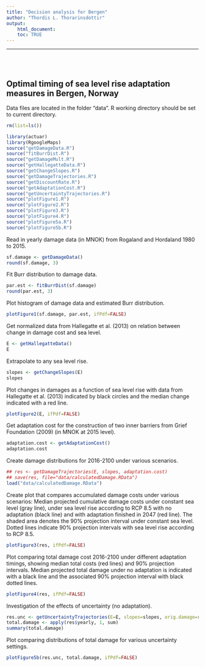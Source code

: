 ```yaml
---
title: "Decision analysis for Bergen"
author: "Thordis L. Thorarinsdottir"
output:
    html_document:
    toc: TRUE
---
```

    
<hr></hr>
<br></br>

## Optimal timing of sea level rise adaptation measures in Bergen, Norway
    
Data files are located in the folder "data".
R working directory should be set to current directory. 

```r
rm(list=ls())

library(actuar)
library(RgoogleMaps)
source("getDamageData.R")
source("fitBurrDist.R")
source("getDamageMult.R")
source("getHallegatteData.R")
source("getChangeSlopes.R")
source("getDamageTrajectories.R")
source("getDiscountRate.R")
source("getAdaptationCost.R")
source("getUncertaintyTrajectories.R")
source("plotFigure1.R")
source("plotFigure2.R")
source("plotFigure3.R")
source("plotFigure4.R")
source("plotFigure5a.R")
source("plotFigure5b.R")
```

Read in yearly damage data (in MNOK) from Rogaland and Hordaland 1980 to 2015.
```r
sf.damage <- getDamageData()
round(sf.damage, 3)
```

Fit Burr distribution to damage data.   
```r
par.est <- fitBurrDist(sf.damage)
round(par.est, 3)
```

Plot histogram of damage data and estimated Burr distribution. 
```r
plotFigure1(sf.damage, par.est, ifPdf=FALSE)
```

Get normalized data from Hallegatte et al. (2013) on relation between change in damage cost and sea level.  
```r
E <- getHallegatteData()
E
```
Extrapolate to any sea level rise. 
```r
slopes <- getChangeSlopes(E)
slopes
```

Plot changes in damages as a function of sea level rise with data from Hallegatte et al. (2013) indicated by black circles and the median change indicated with a red line. 
```r
plotFigure2(E, ifPdf=FALSE)
```

Get adaptation cost for the construction of two inner barriers from Grief Foundation (2009) (in MNOK at 2015 level).   
```r
adaptation.cost <- getAdaptationCost() 
adaptation.cost
```

Create damage distributions for 2016-2100 under various scenarios. 
```r
## res <- getDamageTrajectories(E, slopes, adaptation.cost) 
## save(res, file="data/calculatedDamage.RData")
load("data/calculatedDamage.RData")
```

Create plot that compares accumulated damage costs under various scenarios: Median projected cumulative damage costs under constant sea level (gray line), under sea level rise according to RCP 8.5 with no adaptation (black line) and with adaptation finished in 2047 (red line). The shaded area denotes the 90% projection interval under constant sea level.  Dotted lines indicate 90% projection intervals with sea level rise according to RCP 8.5.   
```r
plotFigure3(res, ifPdf=FALSE) 
```

Plot comparing total damage cost 2016-2100 under different adaptation timings, showing median total costs (red lines) and 90% projection intervals. Median projected total damage under no adaptation is indicated with a black line and the associated 90% projection interval with black dotted lines. 
```r
plotFigure4(res, ifPdf=FALSE) 
```

Investigation of the effects of uncertainty (no adaptation).
```r
res.unc <- getUncertaintyTrajectories(E=E, slopes=slopes, orig.damage=res$orig, damage.scenario=res$scenario)
total.damage <- apply(res$yearly, 1, sum)
summary(total.damage)
```

Plot comparing distributions of total damage for various uncertainty settings.
```r
plotFigure5b(res.unc, total.damage, ifPdf=FALSE)
```









